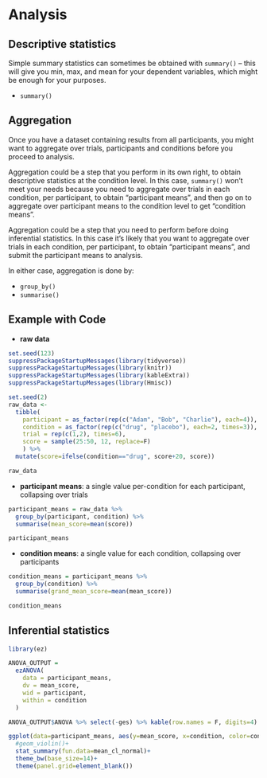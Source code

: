 # Analysis

## Descriptive statistics

Simple summary statistics can sometimes be obtained with `summary()` -- this will give you min, max, and mean for your dependent variables, which might be enough for your purposes.

* `summary()`

## Aggregation

Once you have a dataset containing results from all participants, you might want to aggregate over trials, participants and conditions before you proceed to analysis.

Aggregation could be a step that you perform in its own right, to obtain descriptive statistics at the condition level. In this case, `summary()` won't meet your needs because you need to aggregate over trials in each condition, per participant, to obtain "participant means", and then go on to aggregate over participant means to the condition level to get "condition means".

Aggregation could be a step that you need to perform before doing inferential statistics. In this case it's likely that you want to aggregate over trials in each condition, per participant, to obtain "participant means", and submit the participant means to analysis.

In either case, aggregation is done by:

* `group_by()`
* `summarise()`

## Example with Code

* **raw data**

```r
set.seed(123)
suppressPackageStartupMessages(library(tidyverse))
suppressPackageStartupMessages(library(knitr))
suppressPackageStartupMessages(library(kableExtra))
suppressPackageStartupMessages(library(Hmisc))
```

```r
set.seed(2)
raw_data <-
  tibble(
    participant = as_factor(rep(c("Adam", "Bob", "Charlie"), each=4)), 
    condition = as_factor(rep(c("drug", "placebo"), each=2, times=3)),
    trial = rep(c(1,2), times=6),
    score = sample(25:50, 12, replace=F)
    ) %>% 
  mutate(score=ifelse(condition=="drug", score+20, score))
```

```r
raw_data 
```

* **participant means**: a single value per-condition for each participant, collapsing over trials

```r
participant_means = raw_data %>% 
  group_by(participant, condition) %>% 
  summarise(mean_score=mean(score))
```

```r
participant_means
```

* **condition means**: a single value for each condition, collapsing over participants

```r
condition_means = participant_means %>% 
  group_by(condition) %>% 
  summarise(grand_mean_score=mean(mean_score))
```

```r
condition_means
```

## Inferential statistics

```r
library(ez)
```

```r
ANOVA_OUTPUT = 
  ezANOVA(
    data = participant_means,
    dv = mean_score,
    wid = participant,
    within = condition
  )
```

```r
ANOVA_OUTPUT$ANOVA %>% select(-ges) %>% kable(row.names = F, digits=4)
```

```r
ggplot(data=participant_means, aes(y=mean_score, x=condition, color=condition))+
  #geom_violin()+
  stat_summary(fun.data=mean_cl_normal)+
  theme_bw(base_size=14)+
  theme(panel.grid=element_blank())
```